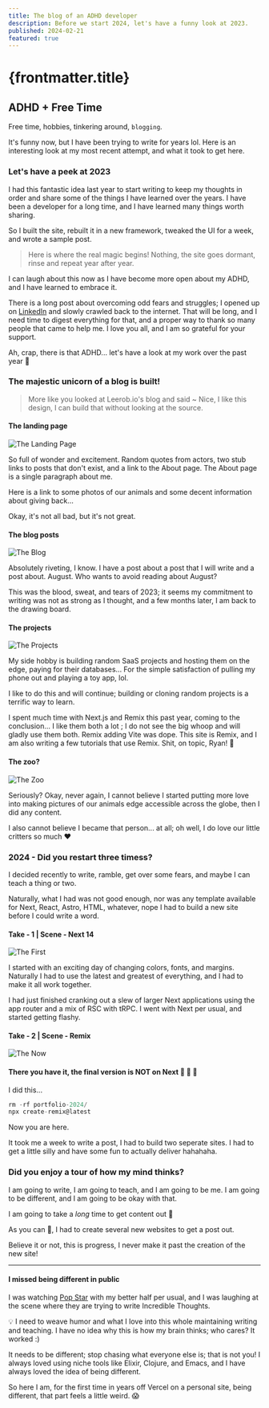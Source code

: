 ```yaml
---
title: The blog of an ADHD developer
description: Before we start 2024, let's have a funny look at 2023.
published: 2024-02-21
featured: true
---
```


# {frontmatter.title}

## ADHD + Free Time
Free time, hobbies, tinkering around, `blogging`.  

It's funny now, but I have been trying to write for years lol.  Here is an interesting look
at my most recent attempt, and what it took to get here.

### Let's have a peek at 2023

I had this fantastic idea last year to start writing to keep my thoughts in order and share some of the
things I have learned over the years. I have been a developer for a long time, and I have learned many things worth sharing.

So I built the site, rebuilt it in a new framework, tweaked the UI for a week, and wrote a sample post.

> Here is where the real magic begins! Nothing, the site goes dormant, rinse and repeat year after year.

I can laugh about this now as I have become more open about my ADHD, and I have learned to embrace it.  

There is a long post about overcoming odd fears and struggles; I opened up on [LinkedIn][linked-in] and slowly
crawled back to the internet. That will be long, and I need time to digest everything for that, and a proper way to thank 
so many people that came to help me. I love you all, and I am so grateful for your support. 

Ah, crap, there is that ADHD... let's have a look at my work over the past year 🤣

### The majestic unicorn of a blog is built!
> More like you looked at Leerob.io's blog and said ~ Nice, I like this design, I can build that without looking at the source.

#### The landing page
![The Landing Page](https://res.cloudinary.com/dhujko6ey/image/upload/v1708555171/blog/old-site-landing-page.webp "The Landing Page")

So full of wonder and excitement. Random quotes from actors, two stub links to posts that don't exist,
and a link to the About page. The About page is a single paragraph about me.

Here is a link to some photos of our animals and some decent information about giving back...

Okay, it's not all bad, but it's not great.

#### The blog posts
![The Blog](https://res.cloudinary.com/dhujko6ey/image/upload/v1708555171/blog/old-site-blog.webp "The Blog")

Absolutely riveting, I know. I have a post about a post that I will write and a post about.
August. Who wants to avoid reading about August?

This was the blood, sweat, and tears of 2023; it seems my commitment to writing was not as strong as I thought,
and a few months later, I am back to the drawing board.

#### The projects
![The Projects](https://res.cloudinary.com/dhujko6ey/image/upload/v1708555171/blog/old-site-projects.webp "The Projects")

My side hobby is building random SaaS projects and hosting them on the edge,
paying for their databases... For the simple satisfaction of pulling my phone out and playing a toy app, lol.

I like to do this and will continue; building or cloning random projects is a terrific way to learn.

I spent much time with Next.js and Remix this past year, coming to the conclusion... I like them both a lot
; I do not see the big whoop and will gladly use them both. Remix adding Vite was dope. This site is Remix, and I
am also writing a few tutorials that use Remix. Shit, on topic, Ryan! 🤣

#### The zoo?
![The Zoo](https://res.cloudinary.com/dhujko6ey/image/upload/v1708555171/blog/old-site-zoo.webp "The Zoo")

Seriously? Okay, never again, I cannot believe I started putting more love into making pictures of our animals
edge accessible across the globe, then I did any content.

I also cannot believe I became that person... at all; oh well, I do love our little critters so much ❤️


### 2024 - Did you restart three timess?
I decided recently to write, ramble, get over some fears, and maybe I can teach a thing or two. 

Naturally, what I had was not good enough, nor was any template available for Next, React, Astro, HTML, whatever, nope I had to
build a new site before I could write a word.

#### Take - 1 | Scene - Next 14
![The First](https://res.cloudinary.com/dhujko6ey/image/upload/v1708555171/blog/wasted-a-day.webp "The First")

I started with an exciting day of changing colors, fonts, and margins. Naturally I had to use the latest and greatest
of everything, and I had to make it all work together. 

I had just finished cranking out a slew of larger Next applications using the app router and a mix of RSC with tRPC.
I went with Next per usual, and started getting flashy.

#### Take - 2 | Scene - Remix
![The Now](https://res.cloudinary.com/dhujko6ey/image/upload/v1708555171/blog/popstar.webp "The Now")

#### There you have it, the final version is NOT on Next 🤣 🤦 🚀

I did this...
```typescript
rm -rf portfolio-2024/
npx create-remix@latest
```

Now you are here.

It took me a week to write a post, I had to build two seperate sites. I had to get a little silly and have some fun to
actually deliver hahahaha.

### Did you enjoy a tour of how my mind thinks?

I am going to write, I am going to teach, and I am going to be me. I am going to be different, and I am going to
be okay with that.  

I am going to take a *long* time to get content out 🤣

As you can 👀, I had to create several new websites to get a post out.

Believe it or not, this is progress, I never make it past the creation of the new site!

---
#### I missed being different in public

I was watching [Pop Star][pop-star] with my better half per usual, and I was laughing at the scene where they are trying to write
Incredible Thoughts.

💡 I need to weave humor and what I love into this whole maintaining writing and teaching.
I have no idea why this is how my brain thinks; who cares? It worked :)

It needs to be different; stop chasing what everyone else is; that is not you! I always loved using niche 
tools like Elixir, Clojure, and Emacs, and I have always loved the idea of being different.  

So here I am, for the first time in years off Vercel on a personal site, being different, that 
part feels a little weird. 😱


[linked-in]: https://www.linkedin.com/feed/update/urn:li:activity:7161089259175645184/
[pop-star]: https://www.youtube.com/watch?v=WRlIDIu2qpg